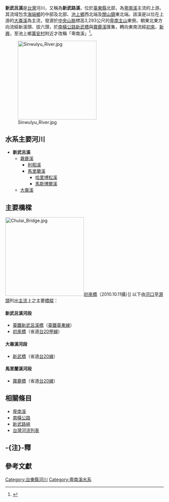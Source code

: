 {{Infobox river
| river_name = 新武呂溪
| native_name =
| other_name = 新武路溪
| image_name = File:新武呂溪 Xinwulu River - panoramio.jpg
| image_size = 300px
| caption    = 
| origin     = [[卑南主山|卑南主山]]東側
| mouth      = 池上鄉[[萬安村_(池上鄉)|萬安村]]
| river_system = [[卑南溪|卑南溪]]
| basin_countries =
| location   = [[海端鄉|海端鄉]]、[[池上鄉|池上鄉]]、[[關山鎮_(台灣)|關山鎮]]
| length     = 
| elevation  = {{convert|3293|m|0|}}
| mouth_elevation =
| discharge  =
| watershed  = 
| left_tribs =
| right_tribs =
}}
'''新武呂溪'''是[[台灣|台灣]]河川，又稱為'''新武路溪'''，位於[[臺東縣|臺東縣]]北部，為[[卑南溪|卑南溪]]主流的上游。其流域包含[[海端鄉|海端鄉]]的中部及北部、[[池上鄉|池上鄉]]西北端及[[關山鎮_(台灣)|關山鎮]]東北端。該溪是以位在上游的[[大崙溪|大崙溪]]為主流，發源於[[中央山脈|中央山脈]]標高3,293公尺的[[卑南主山|卑南主山]]東側，朝東北東方向流經新溪頭{{efn|name=注1|新溪頭位於大崙溪主流旁，位置在拔六頭的上游。}}、拔六頭{{efn|name=注2|拔六頭位於大崙溪主流旁，曾是[[布農族|布農族]]部落。}}，於[[南橫公路|南橫公路]][[新武橋|新武橋]]與[[霧鹿溪|霧鹿溪]]匯集，轉向東南流經[[初來|初來]]、[[新興村_(池上鄉)|新興]]，至池上鄉[[萬安村_(池上鄉)|萬安村]]附近才改稱「卑南溪」<ref>{{cite web|language=zh-tw|url=http://trrn.wra.gov.tw/trrn/understandingRiver/view.do?id=12bf3071dff000004d53|title=卑南溪|author=台灣河川復育網|publisher=經濟部水利署|date=|accessdate=2015-08-17}}{{dead link|date=2018年3月 |bot=InternetArchiveBot |fix-attempted=yes }}</ref>。

[[File:Sinwulyu_River.jpg|250px]]
==水系主要河川==
*'''新武呂溪'''
**[[霧鹿溪|霧鹿溪]]
***[[利稻溪|利稻溪]]
***[[馬里蘭溪|馬里蘭溪]]
****[[哈里博松溪|哈里博松溪]]
****[[馬斯博爾溪|馬斯博爾溪]]
**[[大崙溪|大崙溪]]

== 主要橋樑 ==
[[File:Chulai_Bridge.jpg|250px]][[初來橋|初來橋]]（2010.10.11攝）]]
以下由[[河口|河口]]至[[源頭|源頭]]列出[[主流|主流]]上之主要[[橋樑|橋樑]]：

====新武呂溪河段====
*[[臺鐵|臺鐵]][[新武呂溪橋|新武呂溪橋]]（[[臺鐵|臺鐵]][[臺東線|臺東線]]）
*[[初來橋|初來橋]]（省道[[台20甲線|台20甲線]]）

====大崙溪河段====
*[[新武橋|新武橋]]（省道[[台20線|台20線]]）

====馬里蘭溪河段====
*[[霧鹿橋|霧鹿橋]]（省道[[台20線|台20線]]）

==相關條目==
*[[卑南溪|卑南溪]] 
*[[南橫公路|南橫公路]]
*[[新武路峽|新武路峽]]
*[[台灣河流列表|台灣河流列表]] 

==-{注}-釋==
{{Notelist}}

==參考文獻==
{{reflist}}

{{台灣河流}}

[[Category:台東縣河川|Category:台東縣河川]]
[[Category:卑南溪水系|Category:卑南溪水系]]

{{Taiwan-river-stub}}